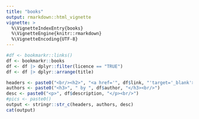 ```yaml
---
title: "books"
output: rmarkdown::html_vignette
vignette: >
  %\VignetteIndexEntry{books}
  %\VignetteEngine{knitr::rmarkdown}
  %\VignetteEncoding{UTF-8}
---
```






```r
#df <- bookmarkr::links()
df <- bookmarkr::books
df <- df |> dplyr::filter(licence == "TRUE")
df <- df |> dplyr::arrange(title)

headers <- paste0("<br/><h2>", "<a href='", df$link, "'target='_blank'>", df$title, "</h2>", "<a href='", df$link, "'target='_blank'><img align='right' src='", df$pic, "' width='150' height='200'></a>")
authors <- paste0("<h3>", " by ", df$author, "</h3><br/>")
desc <- paste0("<p>", df$description, "</p><br/>")
#pics <- paste0()
output <- stringr::str_c(headers, authors, desc)
cat(output)
```



